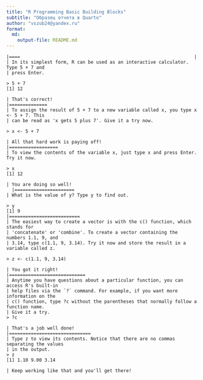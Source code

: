 ```yaml
---
title: "R Programming Basic Building Blocks"
subtitle: "Образец отчета в Quarto"
author: "vszub24@yandex.ru"
format: 
  md:
    output-file: README.md
---
```


```         
|====                                                                |
| In its simplest form, R can be used as an interactive calculator. Type 5 + 7 and
| press Enter.

> 5 + 7
[1] 12

| That's correct!
|==============                                                       
| To assign the result of 5 + 7 to a new variable called x, you type x <- 5 + 7. This
| can be read as 'x gets 5 plus 7'. Give it a try now.

> x <- 5 + 7

| All that hard work is paying off!
|==================                                                   
| To view the contents of the variable x, just type x and press Enter. Try it now.

> x
[1] 12

| You are doing so well!
  |======================                                             
| What is the value of y? Type y to find out.

> y
[1] 9
|==========================                                           
| The easiest way to create a vector is with the c() function, which stands for
| 'concatenate' or 'combine'. To create a vector containing the numbers 1.1, 9, and
| 3.14, type c(1.1, 9, 3.14). Try it now and store the result in a variable called z.

> z <- c(1.1, 9, 3.14)

| You got it right!
|============================                                       
| Anytime you have questions about a particular function, you can access R's built-in
| help files via the `?` command. For example, if you want more information on the
| c() function, type ?c without the parentheses that normally follow a function name.
| Give it a try.
> ?c

| That's a job well done!
|==============================
| Type z to view its contents. Notice that there are no commas separating the values
| in the output.
> z
[1] 1.10 9.00 3.14

| Keep working like that and you'll get there!
```
